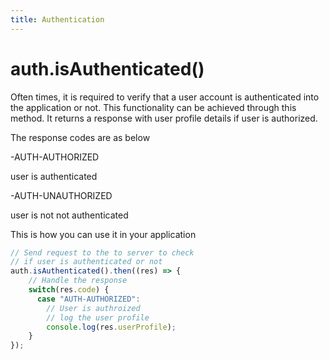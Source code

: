 ```yaml
---
title: Authentication
---
```


# auth.isAuthenticated()

Often times, it is required to verify that a user account is authenticated into the application or not. This functionality can be achieved through this method. It returns a response with user profile details if user is authorized.

The response codes are as below

-AUTH-AUTHORIZED

user is authenticated

-AUTH-UNAUTHORIZED

user is not not authenticated

This is how you can use it in your application

```js
// Send request to the to server to check
// if user is authenticated or not
auth.isAuthenticated().then((res) => {
    // Handle the response
    switch(res.code) {
      case "AUTH-AUTHORIZED": 
        // User is authroized
        // log the user profile
        console.log(res.userProfile);
    }
});
```

